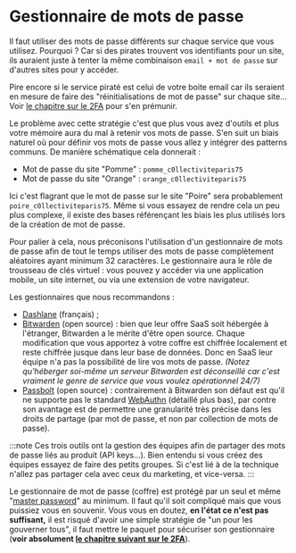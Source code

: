 # Gestionnaire de mots de passe

Il faut utiliser des mots de passe différents sur chaque service que vous utilisez. Pourquoi ? Car si des pirates trouvent vos identifiants pour un site, ils auraient juste à tenter la même combinaison `email + mot de passe` sur d'autres sites pour y accéder.

Pire encore si le service piraté est celui de votre boite email car ils seraient en mesure de faire des "réinitialisations de mot de passe" sur chaque site… Voir [le chapitre sur le 2FA](security/two-factor-authentication.mdx) pour s'en prémunir.

Le problème avec cette stratégie c'est que plus vous avez d'outils et plus votre mémoire aura du mal à retenir vos mots de passe. S'en suit un biais naturel où pour définir vos mots de passe vous allez y intégrer des patterns communs. De manière schématique cela donnerait :

- Mot de passe du site "Pomme" : `pomme_c0llectiviteparis75`
- Mot de passe du site "Orange" : `orange_c0llectiviteparis75`

Ici c'est flagrant que le mot de passe sur le site "Poire" sera probablement `poire_c0llectiviteparis75`. Même si vous essayez de rendre cela un peu plus complexe, il existe des bases référençant les biais les plus utilisés lors de la création de mot de passe.

Pour palier à cela, nous préconisons l'utilisation d'un gestionnaire de mots de passe afin de tout le temps utiliser des mots de passe complètement aléatoires ayant minimum 32 caractères. Le gestionnaire aura le rôle de trousseau de clés virtuel : vous pouvez y accéder via une application mobile, un site internet, ou via une extension de votre navigateur.

Les gestionnaires que nous recommandons :

- [Dashlane](https://www.dashlane.com/) (français) ;
- [Bitwarden](https://bitwarden.com/) (open source) : bien que leur offre SaaS soit hébergée à l'étranger, Bitwarden a le mérite d'être open source. Chaque modification que vous apportez à votre coffre est chiffrée localement et reste chiffrée jusque dans leur base de données. Donc en SaaS leur équipe n'a pas la possibilité de lire vos mots de passe. _(Notez qu'héberger soi-même un serveur Bitwarden est déconseillé car c'est vraiment le genre de service que vous voulez opérationnel 24/7)_
- [Passbolt](https://www.passbolt.com/) (open source) : contrairement à Bitwarden son défaut est qu'il ne supporte pas le standard [WebAuthn](https://webauthn.io/) (détaillé plus bas), par contre son avantage est de permettre une granularité très précise dans les droits de partage (par mot de passe, et non par collection de mots de passe).

:::note
Ces trois outils ont la gestion des équipes afin de partager des mots de passe liés au produit (API keys…). Bien entendu si vous créez des équipes essayez de faire des petits groupes. Si c'est lié à de la technique n'allez pas partager cela avec ceux du marketing, et vice-versa.
:::

Le gestionnaire de mot de passe (coffre) est protégé par un seul et même "[master password](<https://en.wikipedia.org/wiki/Master_Password_(algorithm)>)" au minimum. Il faut qu'il soit compliqué mais que vous puissiez vous en souvenir. Vous vous en doutez, **en l'état ce n'est pas suffisant,** il est risqué d'avoir une simple stratégie de "un pour les gouverner tous", il faut mettre le paquet pour sécuriser son gestionnaire (**voir absolument [le chapitre suivant sur le 2FA](security/two-factor-authentication.mdx)**).

